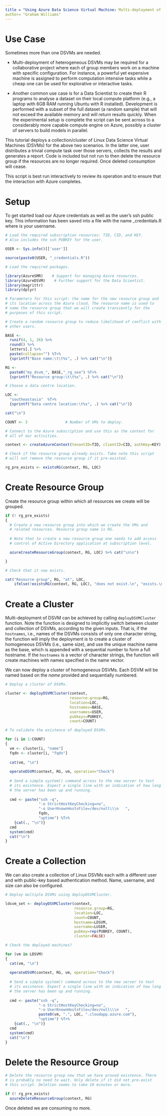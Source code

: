```yaml
---
title = "Using Azure Data Science Virtual Machine: Multi-deployment of DSVMs Quick Start"
author= "Graham Williams"
---
```


# Use Case

Sometimes more than one DSVMs are needed.

* Multi-deployment of heterogeneous DSVMs may be required for a collaborative project where each of group members work on a machine with specific configuration. For instance, a powerful yet expensive machine is assigned to perform computation intensive tasks while a cheap one can be used for explorative or interactive tasks. 

* Another common use case is for a Data Scientist to create their R programs
to analyse a dataset on their local compute platform (e.g., a laptop
with 6GB RAM running Ubuntu with R installed). Development is
performed with a subset of the full dataset (a random sample) that
will not exceed the available memory and will return results
quickly. When the experimental setup is complete the script can be
sent across to a considerably more capable compute engine on Azure,
possibly a cluster of servers to build models in parallel.

This tutorial deploys a collection/cluster of Linux Data Science Virtual Machines
(DSVMs) for the above two scenarios. In the latter one, user distributes a trivial compute task over those servers,
collects the results and generates a report. Code is included but not
run to then delete the resource group if the resources are no longer
required. Once deleted consumption will cease.

This script is best run interactively to review its operation and to
ensure that the interaction with Azure completes.

# Setup

To get started load our Azure credentials as well as the user's ssh
public key. This information has been saved into a file with the name
<USER>_credentials.R where <USER> is your username.

```r
# Load the required subscription resources: TID, CID, and KEY.
# Also includes the ssh PUBKEY for the user.

USER <- Sys.info()[['user']]

source(paste0(USER, "_credentials.R"))
```

```r
# Load the required packages.

library(AzureSMR)    # Support for managing Azure resources.
library(AzureDSVM)    # Further support for the Data Scientist.
library(magrittr)    
library(dplyr)
```

```r
# Parameters for this script: the name for the new resource group and
# its location across the Azure cloud. The resource name is used to
# name the resource group that we will create transiently for the
# purposes of this script.

# Create a random resource group to reduce likelihood of conflict with
# other users.

BASE <- 
  runif(4, 1, 26) %>%
  round() %>%
  letters[.] %>%
  paste(collapse="") %T>%
  {sprintf("Base name:\t\t%s", .) %>% cat("\n")}

RG <-
  paste0("my_dsvm_", BASE,"_rg_sea") %T>%
  {sprintf("Resource group:\t\t%s", .) %>% cat("\n")}

# Choose a data centre location.

LOC <-
  "southeastasia"  %T>%
  {sprintf("Data centre location:\t%s", .) %>% cat("\n")}

cat("\n")

COUNT <- 3                 # Number of VMs to deploy.
```

```r
# Connect to the Azure subscription and use this as the context for
# all of our activities.

context <- createAzureContext(tenantID=TID, clientID=CID, authKey=KEY)

# Check if the resource group already exists. Take note this script
# will not remove the resource group if it pre-existed.

rg_pre_exists <- existsRG(context, RG, LOC)

```
# Create Resource Group

Create the resource group within which all resources we create will be
grouped.

```r
if (! rg_pre_exists)
{
  # Create a new resource group into which we create the VMs and
  # related resources. Resource group name is RG. 
  
  # Note that to create a new resource group one needs to add access
  # control of Active Directory application at subscription level.

  azureCreateResourceGroup(context, RG, LOC) %>% cat("\n\n")

}

# Check that it now exists.

cat("Resource group", RG, "at", LOC,
    ifelse(!existsRG(context, RG, LOC), "does not exist.\n", "exists.\n"), "\n")
```

# Create a Cluster

Multi-deployment of DSVM can be achieved by calling `deployDSVMCluster` function. Note the function is designed to implicitly switch between cluster and collection of DSVMs, according to the given inputs. That is, if the `hostnames`, i.e., names of the DSVMs consists of only one character string, the function will imply the deployment is to create a cluster of homogeneous DSVMs (i.e., same size), and use the unique machine name as the base, which is appended with a sequential number to form a full hostname. If the `hostnames` is a vector of character strings, the function will create machines with names specified in the name vector.

We can now deploy a cluster of homogeneous DSVMs. Each DSVM will be named based on
the *name* provided and sequentially numbered. 

```r
# Deploy a cluster of DSVMs.

cluster <- deployDSVMCluster(context, 
                             resource.group=RG, 
                             location=LOC, 
                             hostnames=BASE,
                             usernames=USER, 
                             pubkeys=PUBKEY,
                             count=COUNT)

# To validate the existence of deployed DSVMs.

for (i in 1:COUNT)
{
  vm <- cluster[i, "name"]
  fqdn <- cluster[i, "fqdn"]
  
  cat(vm, "\n")
  
  operateDSVM(context, RG, vm, operation="Check")
  
  # Send a simple system() command across to the new server to test
  # its existence. Expect a single line with an indication of how long
  # the server has been up and running.
  
  cmd <- paste("ssh -q",
               "-o StrictHostKeyChecking=no",
               "-o UserKnownHostsFile=/dev/null\\\n   ",
               fqdn,
               "uptime") %T>%
    {cat(., "\n")}
  cmd
  system(cmd)
  cat("\n")
}
```

# Create a Collection

We can also create a collection of Linux DSVMs each with a different
user and with public-key based authentication method. Name, username,
and size can also be configured. 

```r

# Deploy multiple DSVMs using deployDSVMCluster.

ldsvm_set <- deployDSVMCluster(context, 
                               resource.group=RG, 
                               location=LOC, 
                               count=COUNT, 
                               hostname=LDSVM, 
                               username=LUSER, 
                               pubkey=rep(PUBKEY, COUNT), 
                               cluster=FALSE)

# Check the deployed machines?

for (vm in LDSVM)
{
  cat(vm, "\n")
  
  operateDSVM(context, RG, vm, operation="Check")
  
  # Send a simple system() command across to the new server to test
  # its existence. Expect a single line with an indication of how long
  # the server has been up and running.
  
  cmd <- paste("ssh -q",
               "-o StrictHostKeyChecking=no",
               "-o UserKnownHostsFile=/dev/null\\\n   ",
               paste0(vm, ".", LOC, ".cloudapp.azure.com"),
               "uptime") %T>%
    {cat(., "\n")}
  cmd
  system(cmd)
  cat("\n")
}
```

# Delete the Resource Group

```r
# Delete the resource group now that we have proved existence. There
# is probably no need to wait. Only delete if it did not pre-exist
# this script. Deletion seems to take 10 minutes or more.

if (! rg_pre_exists)
  azureDeleteResourceGroup(context, RG)
```

Once deleted we are consuming no more.
